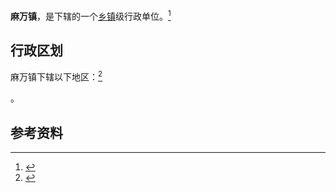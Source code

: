 {{中国乡级行政区|52/27/26/102/000}}

'''麻万镇'''，是{{PRC admin/fullname|52/27/26/102/000|3}}下辖的一个[[乡镇|乡镇]]级行政单位。<ref>{{PRC admin/ref sgc|{{PRC admin/parent|52/27/26/102/000}}}}</ref>

== 行政区划 ==

麻万镇下辖以下地区：<ref>{{PRC admin/ref sgc|52/27/26/102/000}}</ref>

{{PRC admin/children|52/27/26/102/000}}。

== 参考资料 ==

{{reflist}}

{{行政区划小作品}}
{{PRC admin/navcat|52/27/26/102/000}}